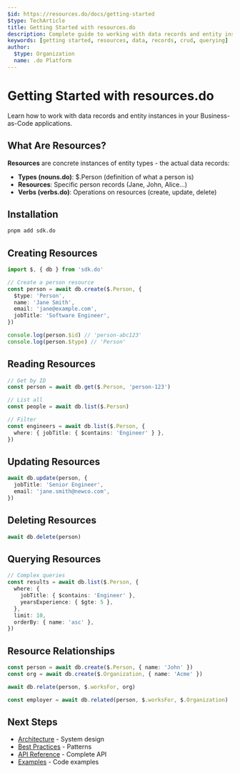 ```yaml
---
$id: https://resources.do/docs/getting-started
$type: TechArticle
title: Getting Started with resources.do
description: Complete guide to working with data records and entity instances
keywords: [getting started, resources, data, records, crud, querying]
author:
  $type: Organization
  name: .do Platform
---
```


# Getting Started with resources.do

Learn how to work with data records and entity instances in your Business-as-Code applications.

## What Are Resources?

**Resources** are concrete instances of entity types - the actual data records:

- **Types (nouns.do)**: $.Person (definition of what a person is)
- **Resources**: Specific person records (Jane, John, Alice...)
- **Verbs (verbs.do)**: Operations on resources (create, update, delete)

## Installation

```bash
pnpm add sdk.do
```

## Creating Resources

```typescript
import $, { db } from 'sdk.do'

// Create a person resource
const person = await db.create($.Person, {
  $type: 'Person',
  name: 'Jane Smith',
  email: 'jane@example.com',
  jobTitle: 'Software Engineer',
})

console.log(person.$id) // 'person-abc123'
console.log(person.$type) // 'Person'
```

## Reading Resources

```typescript
// Get by ID
const person = await db.get($.Person, 'person-123')

// List all
const people = await db.list($.Person)

// Filter
const engineers = await db.list($.Person, {
  where: { jobTitle: { $contains: 'Engineer' } },
})
```

## Updating Resources

```typescript
await db.update(person, {
  jobTitle: 'Senior Engineer',
  email: 'jane.smith@newco.com',
})
```

## Deleting Resources

```typescript
await db.delete(person)
```

## Querying Resources

```typescript
// Complex queries
const results = await db.list($.Person, {
  where: {
    jobTitle: { $contains: 'Engineer' },
    yearsExperience: { $gte: 5 },
  },
  limit: 10,
  orderBy: { name: 'asc' },
})
```

## Resource Relationships

```typescript
const person = await db.create($.Person, { name: 'John' })
const org = await db.create($.Organization, { name: 'Acme' })

await db.relate(person, $.worksFor, org)

const employer = await db.related(person, $.worksFor, $.Organization)
```

## Next Steps

- [Architecture](./architecture) - System design
- [Best Practices](./best-practices) - Patterns
- [API Reference](../api/reference) - Complete API
- [Examples](../examples/) - Code examples
